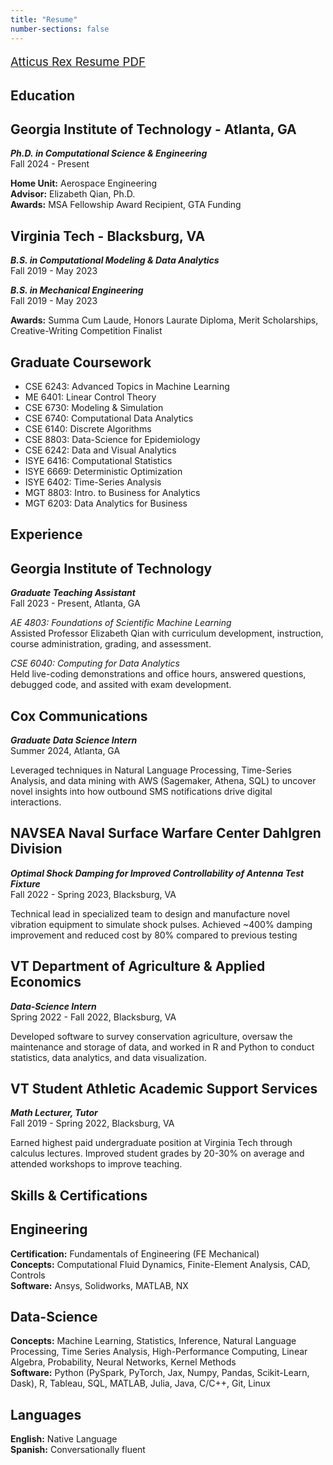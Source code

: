 ```yaml
---
title: "Resume"
number-sections: false
---
```


<p style="font-size:14pt">
[Atticus Rex Resume PDF](pdfs/AtticusRexResume.pdf){.external target="_blank"}
</p>

##  Education

:::{.callout-note collapse="false" appearance="minimal"}
## Georgia Institute of Technology - Atlanta, GA  

***Ph.D. in Computational Science & Engineering***  
Fall 2024 - Present  

**Home Unit:** Aerospace Engineering  
**Advisor:** Elizabeth Qian, Ph.D.  
**Awards:** MSA Fellowship Award Recipient, GTA Funding
:::

:::{.callout-note collapse="false" appearance="minimal"}
## Virginia Tech - Blacksburg, VA<br> 
***B.S. in Computational Modeling & Data Analytics***<br>
Fall 2019 - May 2023

***B.S. in Mechanical Engineering***<br>
Fall 2019 - May 2023

**Awards:** Summa Cum Laude, Honors Laurate Diploma, Merit Scholarships, Creative-Writing Competition Finalist
:::

:::{.callout-note collapse="true"}
## Graduate Coursework 

* CSE 6243: Advanced Topics in Machine Learning 
* ME 6401: Linear Control Theory
* CSE 6730: Modeling & Simulation 
* CSE 6740: Computational Data Analytics 
* CSE 6140: Discrete Algorithms 
* CSE 8803: Data-Science for Epidemiology
* CSE 6242: Data and Visual Analytics
* ISYE 6416: Computational Statistics
* ISYE 6669: Deterministic Optimization 
* ISYE 6402: Time-Series Analysis 
* MGT 8803: Intro. to Business for Analytics
* MGT 6203: Data Analytics for Business
:::

## Experience

:::{.callout-tip collapse="false" appearance="minimal"}
## Georgia Institute of Technology<br> 
***Graduate Teaching Assistant***<br>
Fall 2023 - Present, Atlanta, GA

*AE 4803: Foundations of Scientific Machine Learning* <br>
Assisted Professor Elizabeth Qian with curriculum development, instruction, course administration, grading, and assessment. 

*CSE 6040: Computing for Data Analytics*<br>
Held live-coding demonstrations and office hours, answered questions, debugged code, and assited with exam development. 
:::

:::{.callout-tip collapse="false" appearance="minimal"}
## Cox Communications<br> 
***Graduate Data Science Intern***<br>
Summer 2024, Atlanta, GA

Leveraged techniques in Natural Language Processing, Time-Series Analysis, and data mining with AWS (Sagemaker, Athena, SQL) to uncover novel insights into how outbound SMS notifications drive digital interactions. 
:::

:::{.callout-tip collapse="false" appearance="minimal"}
## NAVSEA Naval Surface Warfare Center Dahlgren Division <br> 
***Optimal Shock Damping for Improved Controllability of Antenna Test Fixture*** <br>
Fall 2022 - Spring 2023, Blacksburg, VA

Technical lead in specialized team to design and manufacture novel vibration equipment to simulate shock pulses. Achieved ~400% damping improvement and reduced cost by 80% compared to previous testing
:::

:::{.callout-tip collapse="false" appearance="minimal"}
## VT Department of Agriculture & Applied Economics <br> 
***Data-Science Intern*** <br>
Spring 2022 - Fall 2022, Blacksburg, VA

Developed software to survey conservation agriculture, oversaw the maintenance and storage of data, and worked in R and Python to conduct statistics, data analytics, and data visualization.
:::

:::{.callout-tip collapse="false" appearance="minimal"}
## VT Student Athletic Academic Support Services <br> 
***Math Lecturer, Tutor*** <br>
Fall 2019 - Spring 2022, Blacksburg, VA

Earned highest paid undergraduate position at Virginia Tech through calculus lectures. Improved student grades by 20-30% on average and attended workshops to improve teaching. 
:::

## Skills & Certifications

:::{.callout-warning collapse="false" appearance="minimal"}
## Engineering <br>

**Certification:** Fundamentals of Engineering (FE Mechanical)<br>
**Concepts:** Computational Fluid Dynamics, Finite-Element Analysis, CAD, Controls<br>
**Software:** Ansys, Solidworks, MATLAB, NX
:::

:::{.callout-warning collapse="false" appearance="minimal"}
## Data-Science <br> 

**Concepts:** Machine Learning, Statistics, Inference, Natural Language Processing, Time Series Analysis, High-Performance Computing, Linear Algebra, Probability, Neural Networks, Kernel Methods <br>
**Software:** Python (PySpark, PyTorch, Jax, Numpy, Pandas, Scikit-Learn, Dask), R, Tableau, SQL, MATLAB, Julia, Java, C/C++, Git, Linux
:::

:::{.callout-warning collapse="false" appearance="minimal"}
## Languages <br> 

**English:** Native Language<br>
**Spanish:** Conversationally fluent
:::